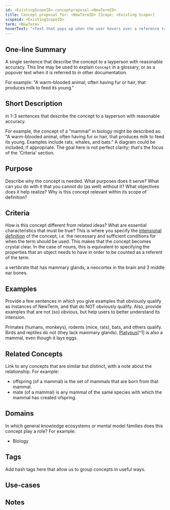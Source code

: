 ```yaml
---
id: <ExistingScopeID>-conceptproposal-<NewTermID>
title: Concept proposal for: <NewTermID> (Scope: <Existing Scope>)
scopeid: <ExistingScopeID>
term: <NewTerm>
hoverText: "<Text that pops up when the user hovers over a reference to this concept>"
---
```

<!--A concept tries to capture the idea behind a classification of entities, allowing us to reason about everything in the class as if it were one thing. This file specifies the idea(s) that, within the scope of `<ExistingScopeID>` will be referred to using <New Term>.
Please fill in the placeholders in this file as follows:
- `<ExistingScopeID>`: identifier of the scope in which the term is defined;
- `<Existing Scope>`: human readable text that identifies the scope in which this item is defined;
- `<NewTerm>`: term that will identify the concept within <ExisingScopeID>;
- `<ExistingTerm>`: term by which the concept is concept is known in that scope
-->

## One-line Summary
A single sentence that describe the concept to a layperson with reasonable accuracy. This line may be used to explain `Concept` in a glossary, or as a popover text when it is referred to in other documentation.

For example: "A warm-blooded animal, often having fur or hair, that produces milk to feed its young."

## Short Description
in 1-3 sentences that describe the concept to a layperson with reasonable accuracy.

For example, the concept of a "mammal" in biology might be described as: "A warm-blooded animal, often having fur or hair, that produces milk to feed its young. Examples include rats, whales, and bats." A diagram could be included, if appropriate. The goal here is not perfect clarity; that's the focus of the 'Criteria' section.

## Purpose
Describe why the concept is needed. What purposes does it serve? What can you do with it that you cannot do (as well) without it? What objectives does it help realize? Why is this concept relevant within its scope of definition?

## Criteria
How is this concept different from related ideas? What are essential characteristics that must be true? This is where you specify the [intensional definition](https://en.wikipedia.org/wiki/Extensional_and_intensional_definitions) of the concept, i.e. the necessary and sufficient conditions for when the term should be used. This makes that the concept becomes crystal clear. In the case of nouns, this is equivalent to specifying the properties that an object needs to have in order to be counted as a referent of the term.

a vertibrate that has mammary glands, a neocortex in the brain and 3 middle ear bones.

## Examples
Provide a few sentences in which you give examples that obviously qualify as instances of NewTerm, and that do NOT obviously qualify. Also, provide examples that are not (so) obvious, but help users to better understand its intension.

Primates (humans, monkeys), rodents (mice, rats), bats, and others qualify. Birds and reptiles do not (they lack mammary glands). [Platypus](https://en.wikipedia.org/wiki/Platypus)[^1] is also a mammal, even though it lays eggs.

## Related Concepts
Link to any concepts that are similar but distinct, with a note about the relationship. For example:

* offspring (of a mammal) is the set of mammals that are born from that mammal.
* mate (of a mammal) is any mammal of the same species with which the mammal has created ofspring.

## Domains
In which general knowledge ecosystems or mental model families does this concept play a role? For example:

* Biology

## Tags
Add hash tags here that allow us to group concepts in useful ways.

## Use-cases
<!--This (optional) section specifies an (optional) introductory paragraph, and a level-3 (i.e. `###`) subsection for every use case it describes. Every such use-case SHOULD
- describe the situation/context of the use-case;
- show how to apply `NewTerm` to/in that situation;
- shows the relevance of having `NewTerm` for the use-case as opposed to not having it. -->

## Notes
<!--This (optional) section is the place to put anything for which there is no other good place to put it. -->

<!--
---
## Footnotes

[//]: # This (optional) section contains any footnotes that may have been specified in the text above.

[^1]: the text for footnote [^1] goes here.

-->